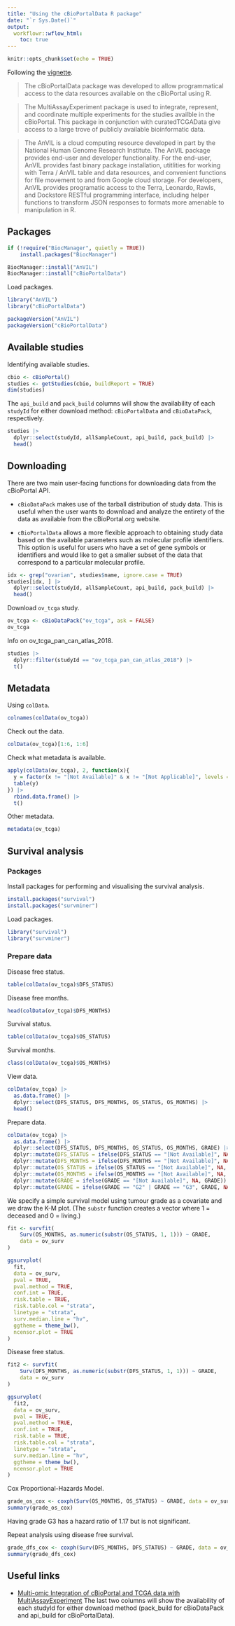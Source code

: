 ```yaml
---
title: "Using the cBioPortalData R package"
date: "`r Sys.Date()`"
output:
  workflowr::wflow_html:
    toc: true
---
```


```r
knitr::opts_chunk$set(echo = TRUE)
```

Following the [vignette](https://bioconductor.org/packages/release/bioc/vignettes/cBioPortalData/inst/doc/cBioPortalData.html).

>The cBioPortalData package was developed to allow programmatical access to the data resources available on the cBioPortal using R.

>The MultiAssayExperiment package is used to integrate, represent, and coordinate multiple experiments for the studies availble in the cBioPortal. This package in conjunction with curatedTCGAData give access to a large trove of publicly available bioinformatic data.

>The AnVIL is a cloud computing resource developed in part by the National Human Genome Research Institute. The AnVIL package provides end-user and developer functionality. For the end-user, AnVIL provides fast binary package installation, utitlities for working with Terra / AnVIL table and data resources, and convenient functions for file movement to and from Google cloud storage. For developers, AnVIL provides programatic access to the Terra, Leonardo, Rawls, and Dockstore RESTful programming interface, including helper functions to transform JSON responses to formats more amenable to manipulation in R.

## Packages

```r
if (!require("BiocManager", quietly = TRUE))
    install.packages("BiocManager")

BiocManager::install("AnVIL")
BiocManager::install("cBioPortalData")
```

Load packages.

```r
library("AnVIL")
library("cBioPortalData")

packageVersion("AnVIL")
packageVersion("cBioPortalData")
```

## Available studies

Identifying available studies.

```r
cbio <- cBioPortal()
studies <- getStudies(cbio, buildReport = TRUE)
dim(studies)
```

The `api_build` and `pack_build` columns will show the availability of each `studyId` for either download method: `cBioPortalData` and `cBioDataPack`, respectively.

```r
studies |>
  dplyr::select(studyId, allSampleCount, api_build, pack_build) |>
  head()
```

## Downloading

There are two main user-facing functions for downloading data from the cBioPortal API.

* `cBioDataPack` makes use of the tarball distribution of study data. This is useful when the user wants to download and analyze the entirety of the data as available from the cBioPortal.org website.

* `cBioPortalData` allows a more flexible approach to obtaining study data based on the available parameters such as molecular profile identifiers. This option is useful for users who have a set of gene symbols or identifiers and would like to get a smaller subset of the data that correspond to a particular molecular profile.

```r
idx <- grep("ovarian", studies$name, ignore.case = TRUE)
studies[idx, ] |>
  dplyr::select(studyId, allSampleCount, api_build, pack_build) |>
  head()
```

Download `ov_tcga` study.

```r
ov_tcga <- cBioDataPack("ov_tcga", ask = FALSE)
ov_tcga
```

Info on ov_tcga_pan_can_atlas_2018.

```r
studies |>
  dplyr::filter(studyId == "ov_tcga_pan_can_atlas_2018") |>
  t()
```

## Metadata

Using `colData`.

```r
colnames(colData(ov_tcga))
```

Check out the data.

```r
colData(ov_tcga)[1:6, 1:6]
```

Check what metadata is available.

```r
apply(colData(ov_tcga), 2, function(x){
  y = factor(x != "[Not Available]" & x != "[Not Applicable]", levels = c(TRUE, FALSE))
  table(y)
}) |>
  rbind.data.frame() |>
  t()
```

Other metadata.

```r
metadata(ov_tcga)
```

## Survival analysis

### Packages

Install packages for performing and visualising the survival analysis.

```r
install.packages("survival")
install.packages("survminer")
```

Load packages.

```r
library("survival")
library("survminer")
```

### Prepare data

Disease free status.

```r
table(colData(ov_tcga)$DFS_STATUS)
```

Disease free months.

```r
head(colData(ov_tcga)$DFS_MONTHS)
```

Survival status.

```r
table(colData(ov_tcga)$OS_STATUS)
```

Survival months.

```r
class(colData(ov_tcga)$OS_MONTHS)
```

View data.

```r
colData(ov_tcga) |>
  as.data.frame() |>
  dplyr::select(DFS_STATUS, DFS_MONTHS, OS_STATUS, OS_MONTHS) |>
  head()
```

Prepare data.

```r
colData(ov_tcga) |>
  as.data.frame() |>
  dplyr::select(DFS_STATUS, DFS_MONTHS, OS_STATUS, OS_MONTHS, GRADE) |>
  dplyr::mutate(DFS_STATUS = ifelse(DFS_STATUS == "[Not Available]", NA, as.numeric(substr(DFS_STATUS, 1, 1)))) |>
  dplyr::mutate(DFS_MONTHS = ifelse(DFS_MONTHS == "[Not Available]", NA, as.numeric(DFS_MONTHS))) |>
  dplyr::mutate(OS_STATUS = ifelse(OS_STATUS == "[Not Available]", NA, as.numeric(substr(OS_STATUS, 1, 1)))) |>
  dplyr::mutate(OS_MONTHS = ifelse(OS_MONTHS == "[Not Available]", NA, as.numeric(OS_MONTHS))) |>
  dplyr::mutate(GRADE = ifelse(GRADE == "[Not Available]", NA, GRADE)) |>
  dplyr::mutate(GRADE = ifelse(GRADE == "G2" | GRADE == "G3", GRADE, NA)) -> ov_surv
```

We specify a simple survival model using tumour grade as a covariate and we draw the K-M plot. (The `substr` function creates a vector where 1 = deceased and 0 = living.)

```r
fit <- survfit(
    Surv(OS_MONTHS, as.numeric(substr(OS_STATUS, 1, 1))) ~ GRADE,
    data = ov_surv
)

ggsurvplot(
  fit,
  data = ov_surv,
  pval = TRUE,
  pval.method = TRUE,
  conf.int = TRUE,
  risk.table = TRUE,
  risk.table.col = "strata",
  linetype = "strata",
  surv.median.line = "hv",
  ggtheme = theme_bw(),
  ncensor.plot = TRUE
)
```

Disease free status.

```r
fit2 <- survfit(
    Surv(DFS_MONTHS, as.numeric(substr(DFS_STATUS, 1, 1))) ~ GRADE,
    data = ov_surv
)

ggsurvplot(
  fit2,
  data = ov_surv,
  pval = TRUE,
  pval.method = TRUE,
  conf.int = TRUE,
  risk.table = TRUE,
  risk.table.col = "strata",
  linetype = "strata",
  surv.median.line = "hv",
  ggtheme = theme_bw(),
  ncensor.plot = TRUE
)
```

Cox Proportional-Hazards Model.

```r
grade_os_cox <- coxph(Surv(OS_MONTHS, OS_STATUS) ~ GRADE, data = ov_surv)
summary(grade_os_cox)
```

Having grade G3 has a hazard ratio of 1.17 but is not significant.

Repeat analysis using disease free survival.

```r
grade_dfs_cox <- coxph(Surv(DFS_MONTHS, DFS_STATUS) ~ GRADE, data = ov_surv)
summary(grade_dfs_cox)
```

## Useful links

* [Multi-omic Integration of cBioPortal and TCGA data with MultiAssayExperiment](https://waldronlab.io/MultiAssayWorkshop/)
The last two columns will show the availability of each studyId for either download method (pack_build for cBioDataPack and api_build for cBioPortalData).


